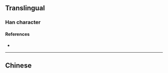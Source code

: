 {{character info/new}}
{{also|廡}}
==Translingual==

===Han character===
{{Han char|rn=53|rad=广|as=04|sn=7|four=|canj=IMKU|ids=⿸广无}}

====References====
* {{Han ref|kx=0344.051|hdz=20873.190|uh=5E91|ud=24209}}

----

==Chinese==
{{zh-see|廡}}